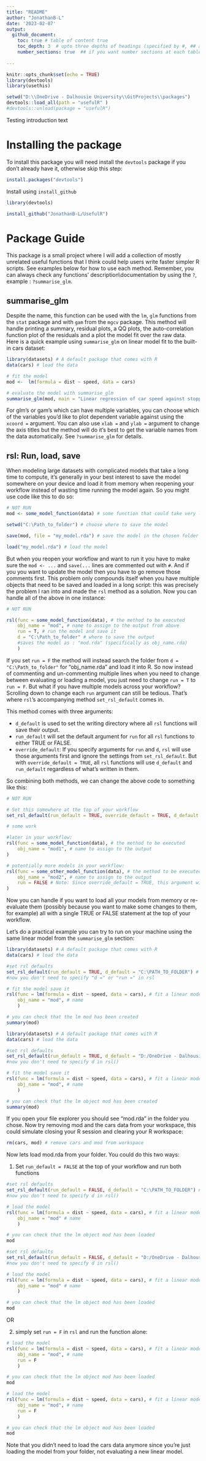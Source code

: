 ```yaml
---
title: "README"
author: "JonathanB-L"
date: '2023-02-07'
output: 
  github_document:
    toc: true # table of content true
    toc_depth: 3  # upto three depths of headings (specified by #, ## and ###)
    number_sections: true  ## if you want number sections at each table header
    
---
```


```r
knitr::opts_chunk$set(echo = TRUE)
library(devtools)
library(usethis)

setwd("D:\\OneDrive - Dalhousie University\\GitProjects\\packages")
devtools::load_all(path = "usefulR" )
#devtools::unload(package = "usefulR")
```


Testing introduction text

# Installing the package

To install this package you will need install the `devtools` package if you don't already have it, otherwise skip this step:
```r
install.packages("devtools")
```

Install using `install_github`

```r
library(devtools)

install_github("JonathanB-L/UsefulR")
```


# Package Guide

This package is a small project where I will add a collection of mostly unrelated useful functions that I think could help users write faster simpler R scripts. See examples below for how to use each method.  Remember, you can always check any functions' description\\documentation by using the `?`, example : `?summarise_glm`.


## summarise_glm

Despite the name, this function can be used with the `lm`, `glm` functions from the `stat` package and with `gam` from the `mgcv` package. This method will handle printing a summary, residual plots, a QQ plots, the auto-correlation function plot of the residuals and a plot the model fit over the raw data. Here is a quick example using `summarise_glm` on linear model fit to the built-in cars dataset:

```r
library(datasets) # A default package that comes with R
data(cars) # load the data

# fit the model 
mod <-  lm(formula = dist ~ speed, data = cars)

# evaluate the model with summarise_glm
summarise_glm(mod, main = "Linear regression of car speed against stopping distance")

```


For glm's or gam's which can have multiple variables, you can choose which of the variables you'd like to plot dependent variable against using the `xcoord = ` argument. You can also use `xlab = ` and `ylab = ` argument to change the axis titles but the method will do it's best to get the variable names from the data automatically. See `?summarise_glm` for details.


## rsl: Run, load, save

When modeling large datasets with complicated models that take a long time to compute, it's generally in your best interest to save the model somewhere on your device and load it from memory when reopening your workflow instead of wasting time running the model again. So you might use code like this to do so:



```r
# NOT RUN
mod <- some_model_function(data) # some function that could take very long to compute

setwd("C:\Path_to_folder") # choose where to save the model

save(mod, file = "my_model.rda") # save the model in the chosen folder

load("my_model.rda") # load the model
```


But when you reopen your workflow and want to run it you have to make sure the `mod <- ...` and `save(...` lines are commented out with `#`. And if you you want to update the model then you have to go remove those comments first. This problem only compounds itself when you have multiple objects that need to be saved and loaded in a long script: this was precisely the problem I ran into and made the `rsl` method as a solution. Now you can handle all of the above in one instance:


```r
# NOT RUN

rsl(func = some_model_function(data), # the method to be executed
    obj_name = "mod", # name to assign to the output from above
    run = T, # run the model and save it
    d = "C:\Path_to_folder" # where to save the output 
    #saves the model as : "mod.rda" (specifically as obj_name.rda)
    )
```

If you set `run = F` the method will instead search the folder from `d = "C:\Path_to_folder"` for "obj_name.rda" and load it into R. So now instead of commenting and un-commenting multiple lines when you need to change between evaluating or loading a model, you just need to change `run = T` to `run = F`. But what if you have multiple models across your workflow? Scrolling down to change each `run` argument can still be tedious. That's where `rsl`'s accompanying method `set_rsl_default` comes in.

This method comes with three arguments:

* `d_default` is used to set the writing directory where all `rsl` functions will save their output. 
* `run_default` will set the default argument for `run` for all `rsl` functions to either TRUE or FALSE. 
* `override_default`: If you specify arguments for `run` and `d`, `rsl` will use those arguments first and ignore the settings from `set_rsl_default`. But with `override_default = TRUE`, all `rsl` functions will use `d_default` and `run_default` regardless of what's written in them. 

So combining both methods, we can change the above code to something like this:


```r
# NOT RUN

# Set this somewhere at the top of your workflow
set_rsl_default(run_default = TRUE, override_default = TRUE, d_default = "C:\PATH_TO_FOLDER") # evaluate and save, overriding other inputs

# some work

#later in your workflow:
rsl(func = some_model_function(data), # the method to be executed
    obj_name = "mod1", # name to assign to the output 
)

# potentially more models in your workflow:
rsl(func = some_other_model_function(data), # the method to be executed
    obj_name = "mod2", # name to assign to the output 
    run = FALSE # Note: Since override_default = TRUE, this argument will be ignored
)

```


Now you can handle if you want to load all your models from memory or re-evaluate them (possibly because you want to make some changes to them, for example) all with a single TRUE or FALSE statement at the top of your workflow.

Let's do a practical example you can try to run on your machine using the same linear model from the `summarise_glm` section:



```r
library(datasets) # A default package that comes with R
data(cars) # load the data

#set rsl defaults
set_rsl_default(run_default = TRUE, d_default = "C:\PATH_TO_FOLDER") # change this yourself to where you want to save your .rda files
#now you don't need to specify "d =" or "run =" in rsl

# fit the model save it
rsl(func = lm(formula = dist ~ speed, data = cars), # fit a linear model
    obj_name = "mod", # name
    )

# you can check that the lm mod has been created
summary(mod)


```

```r
library(datasets) # A default package that comes with R
data(cars) # load the data

#set rsl defaults
set_rsl_default(run_default = TRUE, d_default = "D:/OneDrive - Dalhousie University/GitProjects/localTests/rdata") # change this yourself to where you want to save your .rda files
#now you don't need to specify d in rsl()

# fit the model save it
rsl(func = lm(formula = dist ~ speed, data = cars), # fit a linear model
    obj_name = "mod", # name
    )

# you can check that the lm object mod has been created
summary(mod)


```
If you open your file explorer you should see "mod.rda" in the folder you chose. Now try removing mod and the cars data from your workspace, this could simulate closing your R session and clearing your R workspace:

```r
rm(cars, mod) # remove cars and mod from workspace
```

Now lets load mod.rda from your folder. You could do this two ways:

1. Set `run_default = FALSE` at the top of your workflow and run both functions
```r
#set rsl defaults
set_rsl_default(run_default = FALSE, d_default = "C:\PATH_TO_FOLDER") # change this yourself to where you want to save your .rda files
#now you don't need to specify d in rsl()

# load the model
rsl(func = lm(formula = dist ~ speed, data = cars), # fit a linear model
    obj_name = "mod" # name
    )

# you can check that the lm object mod has been loaded
mod
```

```r
#set rsl defaults
set_rsl_default(run_default = FALSE, d_default = "D:/OneDrive - Dalhousie University/GitProjects/localTests/rdata") # change this yourself to where you want to save your .rda files
#now you don't need to specify d in rsl()

# load the model
rsl(func = lm(formula = dist ~ speed, data = cars), # fit a linear model
    obj_name = "mod" # name
    )

# you can check that the lm object mod has been loaded
mod
```
OR

2. simply set `run = F` in `rsl` and run the function alone:
```r
# load the model
rsl(func = lm(formula = dist ~ speed, data = cars), # fit a linear model
    obj_name = "mod", # name
    run = F
    )

# you can check that the lm object mod has been loaded
mod
```

```r
# load the model
rsl(func = lm(formula = dist ~ speed, data = cars), # fit a linear model
    obj_name = "mod", # name
    run = F
    )

# you can check that the lm object mod has been loaded
mod
```

Note that you didn't need to load the cars data anymore since you're just loading the model from your folder, not evaluating a new linear model.



































